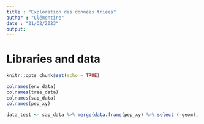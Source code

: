 ```yaml
---
title : "Exploration des données triées"
author : "Clémentine"
date : "21/O2/2023"
output: 
---
```


# Libraries and data

```r
knitr::opts_chunk$set(echo = TRUE)
```

```r
colnames(env_data)
colnames(tree_data)
colnames(sap_data)
colnames(pep_xy)
```

```r
data_test <- sap_data %>% merge(data.frame(pep_xy) %>% select (-geom), all.x = TRUE) %>% na.omit()
```